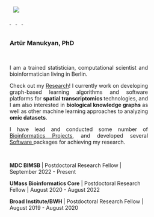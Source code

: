 <script type="module" src="https://unpkg.com/ionicons@7.1.0/dist/ionicons/ionicons.esm.js"></script>

<style>
img {
  display: inline;
  margin: 0 auto;
  height: auto;
  width=100%
  <!-- width: auto; -->
}
<!-- .image_td { -->
<!--   text-align:center; -->
<!--   width:27%;  -->
<!--   height: 70%; -->
<!--   border-radius: 50%; -->
<!--   overflow: hidden; -->
<!--   position: relative; -->
<!-- } -->
.button {
  <!-- display: flex; -->
  display:inline-block
  height: 100%
  <!-- width: 15% -->
  padding: 1;
  border: none;
  outline: none;
  border-radius: 5px;
  overflow: hidden;
  sans-serif;
  cursor: pointer;
  transition: all 160ms ease-in;
  background: "#FFFFFF";
}
.button:active {
  transform: scale(.80)
}
.button__icon {
  color: black;
  font-size: 2.7em;
  height: 100%;
  width: 100%;
}
</style>

<br><br><br><br><br><br>

<div style = "width:27%; text-align: center; float: left; position:relative;">
  <br>
  <img src="image/artur.png">      
  <br>
  <a href="https://scholar.google.com/citations?user=5OrlhE8AAAAJ&hl=en&oi=ao">
    <button class = "button" style = "background: #FFFFFF;">
      <span class= "button__icon"> <ion-icon name="logo-google"></ion-icon> </span>
    </button>
  </a>
  <a href="https://www.linkedin.com/in/art%C3%BCr-manukyan-a2071890/">
    <button class = "button" style = "background: #FFFFFF;">
      <span class= "button__icon"> <ion-icon name="logo-linkedin"></ion-icon> </span>
    </button>
  </a>
  <a href="https://github.com/Artur-man">
    <button class = "button" style = "background: #FFFFFF;">
      <span class= "button__icon"> <ion-icon name="logo-github"></ion-icon> </span>
    </button>
  </a>
  <a href="https://twitter.com/ArturMa75503143">
    <button class = "button" style = "background: #FFFFFF;">
      <span class= "button__icon"> <ion-icon name="logo-twitter"></ion-icon> </span>
    </button>
  </a>
</div>
<div style="width:73%; vertical-align: text-top; padding-left: 10%; float: left;">
  <h3>Artür Manukyan, PhD</h3>
  <br>
  <p style="text-align: justify">
    I am a trained statistician, computational scientist and bioinformatician living in Berlin. 
  </p>
  <p style="text-align: justify">
    Check out my <a href="research.html"> Research</a>! I currently work on developing graph-based learning algorithms and software platforms for <strong> spatial transcriptomics </strong> technologies, and I am also interested in <strong> biological knowledge graphs </strong> as well as other machine learning approaches to analyzing <strong> omic datasets</strong>.
  </p>
  <p style="text-align: justify"> 
    I have lead and conducted some number of <a href="projects.html"> Bioinformatics Projects</a>, and developed several <a href="software.html"> Software </a> packages for achieving my research.
  </p>
  <br>
  <p> <strong>MDC BIMSB </strong> | Postdoctoral Research Fellow | September 2022 - Present </p>
  <p> <strong>UMass Bioinformatics Core</strong> | Postdoctoral Research Fellow | August 2020 - August 2022 </p>
  <p> <strong>Broad Institute/BWH </strong> | Postdoctoral Research Fellow | August 2019 - August 2020 </p>
</div>